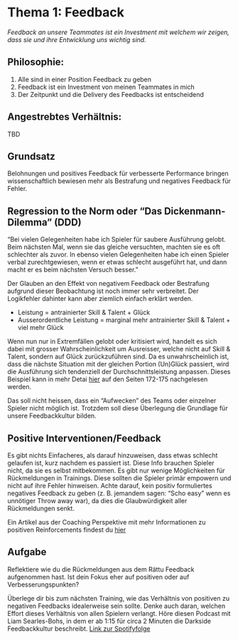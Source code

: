 # Thema 1: Feedback

*Feedback an unsere Teammates ist ein Investment mit welchem wir zeigen, dass sie und ihre Entwicklung uns wichtig sind.*

## Philosophie: 
1. Alle sind in einer Position Feedback zu geben
2. Feedback ist ein Investment von meinen Teammates in mich
3. Der Zeitpunkt und die Delivery des Feedbacks ist entscheidend

## Angestrebtes Verhältnis:
TBD

## Grundsatz
Belohnungen und positives Feedback für verbesserte Performance bringen wissenschaftlich bewiesen mehr als Bestrafung und negatives Feedback für Fehler. 

## Regression to the Norm oder “Das Dickenmann-Dilemma” (DDD)

“Bei vielen Gelegenheiten habe ich Spieler für saubere Ausführung gelobt. Beim nächsten Mal, wenn sie das gleiche versuchten, machten sie es oft schlechter als zuvor. In ebenso vielen Gelegenheiten habe ich einen Spieler verbal zurechtgewiesen, wenn er etwas schlecht ausgeführt hat, und dann macht er es beim nächsten Versuch besser.”

Der Glauben an den Effekt von negativem Feedback oder Bestrafung aufgrund dieser Beobachtung ist noch immer sehr verbreitet. Der Logikfehler dahinter kann aber ziemlich einfach erklärt werden. 

- Leistung = antrainierter Skill & Talent + Glück
- Ausserordentliche Leistung = marginal mehr antrainierter Skill & Talent + viel mehr Glück

Wenn nun nur in Extremfällen gelobt oder kritisiert wird, handelt es sich dabei mit grosser Wahrscheinlichkeit um Ausreisser, welche nicht auf Skill & Talent, sondern auf Glück zurückzuführen sind. Da es unwahrscheinlich ist, dass die nächste Situation mit der gleichen Portion (Un)Glück passiert, wird die Ausführung sich tendenziell der Durchschnittsleistung anpassen. Dieses Beispiel kann in mehr Detai	[hier](http://dspace.vnbrims.org:13000/jspui/bitstream/123456789/2224/1/Daniel-Kahneman-Thinking-Fast-and-Slow-.pdf) auf den Seiten 172-175 nachgelesen werden.

Das soll nicht heissen, dass ein “Aufwecken” des Teams oder einzelner Spieler nicht möglich ist. Trotzdem soll diese Überlegung die Grundlage für unsere Feedbackkultur bilden. 

## Positive Interventionen/Feedback

Es gibt nichts Einfacheres, als darauf hinzuweisen, dass etwas schlecht gelaufen ist, kurz nachdem es passiert ist. Diese Info brauchen Spieler nicht, da sie es selbst mitbekommen. Es gibt nur wenige Möglichkeiten für Rückmeldungen in Trainings. Diese sollten die Spieler primär empowern und nicht auf ihre Fehler hinweisen. Achte darauf, kein positiv formuliertes negatives Feedback zu geben (z. B. jemandem sagen: “Scho easy” wenn es unnötiger Throw away war), da dies die Glaubwürdigkeit aller Rückmeldungen senkt.

Ein Artikel aus der Coaching Perspektive mit mehr Informationen zu positiven Reinforcements findest du [hier](https://bettereverydaycoaching.substack.com/p/positive-interventions?utm_source=publication-search)

## Aufgabe
Reflektiere wie du die Rückmeldungen aus dem Rättu Feedback aufgenommen hast. Ist dein Fokus eher auf positiven oder auf Verbesserungspunkten? 

Überlege dir bis zum nächsten Training, wie das Verhältnis von positiven zu negativen Feedbacks idealerweise sein sollte. Denke auch daran, welchen Effort dieses Verhältnis von allen Spielern verlangt.
Höre diesen Podcast mit Liam Searles-Bohs, in dem er ab 1:15 für circa 2 Minuten die Darkside Feedbackkultur beschreibt. [Link zur Spotifyfolge](https://open.spotify.com/episode/0rVOabEjh57IRNWpHduHU0?si=fCVgstjYSvmxodP6wQjcyg&context=spotify%3Ashow%3A21ng6Er0WiIozcqMDOEI2z&nd=1&dlsi=c574419f77de4832)



